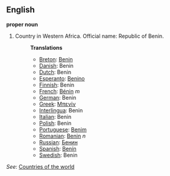 ==English==

'''proper noun'''

# Country in Western Africa. Official name: Republic of Benin.
#:'''Translations'''
#:*[[Breton]]: [[Benin]]
#:*[[Danish]]: Benin
#:*[[Dutch]]: Benin
#:*[[Esperanto]]: [[Benino]]
#:*[[Finnish]]: Benin
#:*[[French]]: [[Bénin]] ''m''
#:*[[German]]: Benin
#:*[[Greek]]: [[Μπενίν]]
#:*[[Interlingua]]: Benin
#:*[[Italian]]: Benin
#:*[[Polish]]: Benin
#:*[[Portuguese]]: [[Benim]]
#:*[[Romanian]]: [[Benin]] ''n''
#:*[[Russian]]: [[Бенин]]
#:*[[Spanish]]: [[Benín]]
#:*[[Swedish]]: Benin

''See'': [[Countries of the world]]